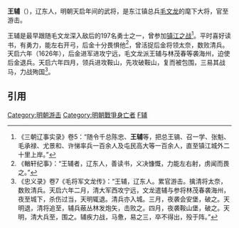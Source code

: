 '''王辅'''（{{bd|？||1626年}}），辽东人，明朝天启年间的武将，是东江镇总兵[[毛文龙|毛文龙]]的麾下大将，官至游击。

王辅是最早跟随毛文龙深入敌后的197名勇士之一，曾参加[[镇江之战_(1621年)|镇江之战]]<ref>《三朝辽事实录》卷5：“随令千总陈忠、'''王辅'''等，把总王镐、召一学、张魁、毛承禄、尤景和、许悌率兵一百余人及屯民高大等一百余人，直至镇江城外二十里上岸。”</ref>。平时喜好读书，有勇力，能左右开弓，后金十分畏惧他<ref>《輶轩纪事》：“王辅者，辽东人，善读书，义决慷慨，力能左右射，虏闻而畏之。”</ref>，曾活捉后金将领太奈，数败清兵。天启六年（1626年），后金进军进攻宁远，毛文龙派王辅与林茂春等袭海州，迫使后金退兵。天启六年四月，领兵进攻鞍山，先攻破鞍山，复而被包围，三易其战马，力战殉国<ref>《忠义录》卷7《毛将军文龙传》：“王辅，辽东人。累官游击。擒清将太奈，数败清兵。天启六年二月，清大军西攻宁远，文龙遣辅与参将林茂春袭海州，夜至城下，杀伤过当，天明辄退。清兵亦入城。三月，夜袭会安堡，破之。天明退，清将追至，辅兵蔽丛林发炮矢，击败之。四月，夜袭鞍山堡，破之。天明，清大兵至，围之。辅疾力战，马惫，易之三，卒不得出，殁于阵。”</ref>。

{{明朝人物小作品}}
==引用==
{{reflist}}
{{DEFAULTSORT:W王}}
[[Category:明朝游击|Category:明朝游击]]
[[Category:明朝戰爭身亡者|Category:明朝戰爭身亡者]]
[[Category:王姓|F辅]]